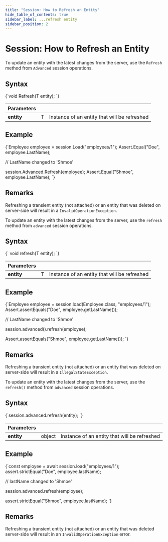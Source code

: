 ---
title: "Session: How to Refresh an Entity"
hide_table_of_contents: true
sidebar_label: ...refresh entity
sidebar_position: 2
---




# Session: How to Refresh an Entity
<LanguageSwitcher supportedLanguages={supportedLanguages} />
<LanguageContent language="csharp">


To update an entity with the latest changes from the server, use the `Refresh` method from `Advanced` session operations.

## Syntax

<TabItem value="refresh_1" label="refresh_1">
<CodeBlock language="csharp">
{`void Refresh<T>(T entity);
`}
</CodeBlock>
</TabItem>

| Parameters | | |
| ------------- | ------------- | ----- |
| **entity** | T | Instance of an entity that will be refreshed |

## Example

<TabItem value="refresh_2" label="refresh_2">
<CodeBlock language="csharp">
{`Employee employee = session.Load<Employee>("employees/1");
Assert.Equal("Doe", employee.LastName);

// LastName changed to 'Shmoe'

session.Advanced.Refresh(employee);
Assert.Equal("Shmoe", employee.LastName);
`}
</CodeBlock>
</TabItem>

## Remarks

Refreshing a transient entity (not attached) or an entity that was deleted on server-side will result in a `InvalidOperationException`.


</LanguageContent>
<LanguageContent language="java">


To update an entity with the latest changes from the server, use the `refresh` method from `advanced` session operations.

## Syntax

<TabItem value="refresh_1" label="refresh_1">
<CodeBlock language="java">
{`<T> void refresh(T entity);
`}
</CodeBlock>
</TabItem>

| Parameters | | |
| ------------- | ------------- | ----- |
| **entity** | T | Instance of an entity that will be refreshed |

## Example

<TabItem value="refresh_2" label="refresh_2">
<CodeBlock language="java">
{`Employee employee = session.load(Employee.class, "employees/1");
Assert.assertEquals("Doe", employee.getLastName());

// LastName changed to 'Shmoe'

session.advanced().refresh(employee);

Assert.assertEquals("Shmoe", employee.getLastName());
`}
</CodeBlock>
</TabItem>

## Remarks

Refreshing a transient entity (not attached) or an entity that was deleted on server-side will result in a `IllegalStateException`.


</LanguageContent>
<LanguageContent language="nodejs">


To update an entity with the latest changes from the server, use the `refresh()` method from `advanced` session operations.

## Syntax

<TabItem value="refresh_1" label="refresh_1">
<CodeBlock language="js">
{`session.advanced.refresh(entity);
`}
</CodeBlock>
</TabItem>

| Parameters | | |
| ------------- | ------------- | ----- |
| **entity** | object | Instance of an entity that will be refreshed |

## Example

<TabItem value="refresh_2" label="refresh_2">
<CodeBlock language="js">
{`const employee = await session.load("employees/1");
assert.strictEqual("Doe", employee.lastName);

// lastName changed to 'Shmoe'

session.advanced.refresh(employee);

assert.strictEqual("Shmoe", employee.lastName);
`}
</CodeBlock>
</TabItem>

## Remarks

Refreshing a transient entity (not attached) or an entity that was deleted server-side will result in an `InvalidOperationException` error.


</LanguageContent>

<!---
### Session
- [What is a Session and How Does it Work](../../../client-api/session/what-is-a-session-and-how-does-it-work)
- [Clear a Session](../../../client-api/session/how-to/clear-a-session)
- [Evict Entity From a Session](../../../client-api/session/how-to/evict-entity-from-a-session)
- [How to Check if Entity has Changed](../../../client-api/session/how-to/check-if-entity-has-changed)


-->